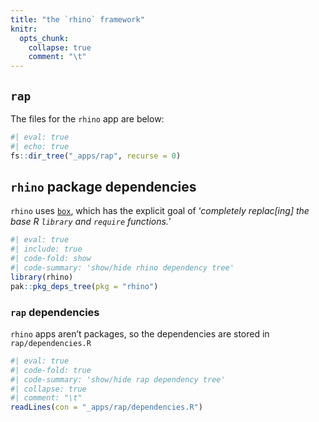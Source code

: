 ```yaml
---
title: "the `rhino` framework"
knitr:
  opts_chunk: 
    collapse: true
    comment: "\t"
---
```


## `rap`

The files for the `rhino` app are below:

```r
#| eval: true
#| echo: true 
fs::dir_tree("_apps/rap", recurse = 0)
```

## `rhino` package dependencies 

`rhino` uses [`box`](https://klmr.me/box/), which has the explicit goal of '*completely replac[ing] the base R `library` and `require` functions.*'

```r
#| eval: true 
#| include: true
#| code-fold: show 
#| code-summary: 'show/hide rhino dependency tree'
library(rhino)
pak::pkg_deps_tree(pkg = "rhino")
```

### `rap` dependencies 

`rhino` apps aren't packages, so the dependencies are stored in `rap/dependencies.R`

```r
#| eval: true
#| code-fold: true 
#| code-summary: 'show/hide rap dependency tree'
#| collapse: true 
#| comment: "\t"
readLines(con = "_apps/rap/dependencies.R")
```



